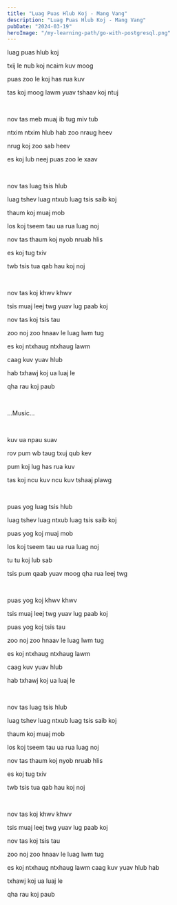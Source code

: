 ```yaml
---
title: "Luag Puas Hlub Koj - Mang Vang"
description: "Luag Puas Hlub Koj - Mang Vang"
pubDate: "2024-03-19"
heroImage: "/my-learning-path/go-with-postgresql.png"
---
```


luag puas hlub koj

txij le nub koj ncaim kuv moog

puas zoo le koj has rua kuv

tas koj moog lawm yuav tshaav koj ntuj

<br />

nov tas meb muaj ib tug miv tub

ntxim ntxim hlub hab zoo nraug heev

nrug koj zoo sab heev

es koj lub neej puas zoo le xaav

<br />

nov tas luag tsis hlub

luag tshev luag ntxub luag tsis saib koj

thaum koj muaj mob

los koj tseem tau ua rua luag noj

nov tas thaum koj nyob nruab hlis

es koj tug txiv

twb tsis tua qab hau koj noj

<br />

nov tas koj khwv khwv

tsis muaj leej twg yuav lug paab koj

nov tas koj tsis tau

zoo noj zoo hnaav le luag lwm tug

es koj ntxhaug ntxhaug lawm

caag kuv yuav hlub

hab txhawj koj ua luaj le

qha rau koj paub

<br />

...Music...

<br />

kuv ua npau suav

rov pum wb taug txuj qub kev

pum koj lug has rua kuv

tas koj ncu kuv ncu kuv tshaaj plawg

<br />

puas yog luag tsis hlub

luag tshev luag ntxub luag tsis saib koj

puas yog koj muaj mob

los koj tseem tau ua rua luag noj

tu tu koj lub sab

tsis pum qaab yuav moog qha rua leej twg

<br />

puas yog koj khwv khwv

tsis muaj leej twg yuav lug paab koj

puas yog koj tsis tau

zoo noj zoo hnaav le luag lwm tug

es koj ntxhaug ntxhaug lawm

caag kuv yuav hlub

hab txhawj koj ua luaj le

<br />

nov tas luag tsis hlub

luag tshev luag ntxub luag tsis saib koj

thaum koj muaj mob

los koj tseem tau ua rua luag noj

nov tas thaum koj nyob nruab hlis

es koj tug txiv

twb tsis tua qab hau koj noj

<br />

nov tas koj khwv khwv

tsis muaj leej twg yuav lug paab koj

nov tas koj tsis tau

zoo noj zoo hnaav le luag lwm tug

es koj ntxhaug ntxhaug lawm
caag kuv yuav hlub hab

txhawj koj ua luaj le

qha rau koj paub
